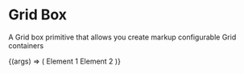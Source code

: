 
<Meta title="Layouts/Box/Grid (Labs)" component={Grid} argTypes={boxTypes} />

# Grid Box

<StoryStatus status="stable" />

A Grid box primitive that allows you create markup configurable Grid containers

<Canvas>
  <Story name="Grid">
    {(args) => (
      <Grid {...args}>
        <ExampleBox>Element 1</ExampleBox>
        <ExampleBox>Element 2</ExampleBox>
      </Grid>
    )}
  </Story>
</Canvas>

<Props story="Grid" />
